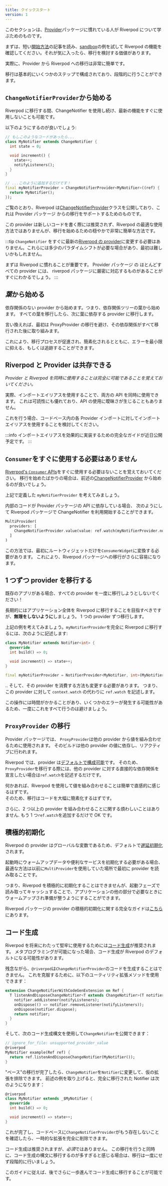```yaml
---
title: クイックスタート
version: 1
---
```


このセクションは、[Provider]パッケージに慣れている人が Riverpod について学ぶためのものです。

まずは、短い[開始方法]の記事を読み、[sandbox]の例を試して Riverpod の機能を確認してください。それが気に入ったら、移行を検討する価値があります。

実際に、Provider から Riverpod への移行は非常に簡単です。

移行は基本的にいくつかのステップで構成されており、段階的に行うことができます。

## `ChangeNotifierProvider`から始める

Riverpod に移行する間、ChangeNotifier を使用し続け、最新の機能をすぐに使用しないことも可能です。

以下のようにするのが良いでしょう:

```dart
// もしこのようなコードがあったら...
class MyNotifier extends ChangeNotifier {
  int state = 0;

  void increment() {
    state++;
    notifyListeners();
  }
}

// ...このように追加するだけです！
final myNotifierProvider = ChangeNotifierProvider<MyNotifier>((ref) {
  return MyNotifier();
});
```

ご覧のとおり、Riverpod は[ChangeNotifierProvider]クラスを公開しており、これは Provider パッケージ
からの移行をサポートするためのものです。

この provider は新しいコードを書く際には推奨されず、Riverpod の最適な使用方法ではありませんが、移行を始めるための穏やかで非常に簡単な方法です。

:::tip
`ChangeNotifier` をすぐに最新の[Riverpod の provider]に変更する必要はありません。これらには多少のパラダイムシフトが必要な場合があり、最初は難しいかもしれません。

まずは Riverpod に慣れることが重要です。
Provider パッケージ の ほとんどすべての provider には、 riverpod パッケージに厳密に対応するものがあることがすぐにわかるでしょう。
:::

## *葉*から始める

依存関係のない provider から始めます。つまり、依存関係ツリーの葉から始めます。
すべての葉を移行したら、次に葉に依存する provider に移行します。

言い換えれば、最初は ProxyProvider の移行を避け、その依存関係がすべて移行された後に取り組みます。

これにより、移行プロセスが促進され、簡素化されるとともに、エラーを最小限に抑える、もしくは追跡することができます。

## Riverpod と Provider は共存できる

_Provider と Riverpod を同時に使用することは完全に可能であることを覚えておいてください。_

実際、インポートエイリアスを使用することで、両方の API を同時に使用できます。
これは可読性にも優れており、API の使用に曖昧さが生じることもありません。

これを行う場合、コードベース内の各 Provider インポートに対してインポートエイリアスを使用することを検討してください。

:::info
インポートエイリアスを効果的に実装するための完全なガイドが近日公開予定です。
:::

## `Consumer`をすぐに使用する必要はありません

[Riverpod's `Consumer` APIs]をすぐに使用する必要はないことを覚えておいてください。
移行を始めたばかりの場合は、前述の[ChangeNotifierProvider] から始めるのが良いでしょう。

上記で定義した `myNotifierProvider` を考えてみましょう。

内部のコードが Provider パッケージの API に依存している場合、
次のようにして Riverpod パッケージで ChangeNotifier を利用開始することができます。

```dart
MultiProvider(
  providers: [
    ChangeNotifierProvider.value(value: ref.watch(myNotifierProvider.notifier)),
  ]
)
```

この方法では、最初にルートウィジェットだけを`ConsumerWidget`に変換する必要があります。
これにより、Riverpod パッケージへの移行がさらに容易になります。

## 1 つずつ provider を移行する

既存のアプリがある場合、すべての provider を一度に移行しようとしないでください！

長期的にはアプリケーション全体を Riverpod に移行することを目指すべきですが、**無理をしないように**しましょう。
1 つの provider ずつ移行します。

上記の例を考えてみましょう。`myNotifierProvider`を完全に Riverpod に移行するには、次のように記述します:

```dart
class MyNotifier extends Notifier<int> {
  @override
  int build() => 0;

  void increment() => state++;
}

final myNotifierProvider = NotifierProvider<MyNotifier, int>(MyNotifier.new);
```

.. そして、その provider を消費する方法も変更する必要があります。
つまり、この provider に対して `context.watch` の代わりに `ref.watch` を記述します。

この操作には時間がかかることがあり、いくつかのエラーが発生する可能性があるため、一度にこれをすべて行うのは避けましょう。

## `ProxyProvider` の移行

Provider パッケージでは、 `ProxyProvider`は他の provider から値を組み合わせるために使用されます。
そのビルドは他の provider の値に依存し、リアクティブに行われます。

Riverpod では、provider は[デフォルトで構成可能]です。
そのため、`ProxyProvider`を移行する際には、他の provider に対する直接的な依存関係を宣言したい場合は`ref.watch`を記述するだけです。

何かあれば、Riverpod を使用して値を組み合わせることは簡単で直感的に感じるはずです。  
そのため、移行はコードを大幅に簡素化するはずです。

さらに、2 つ以上の provider を組み合わせることに関する煩わしいことはありません.
もう 1 つ`ref.watch`を追加するだけで OK です。

## 積極的初期化

Riverpod の provider はグローバルな変数であるため、デフォルトで[遅延初期化]されます。

起動時にウォームアップデータや便利なサービスを初期化する必要がある場合、最適な方法は以前に`MultiProvider`を使用していた場所で最初に provider を読み取ることです。

つまり、Riverpod を積極的に初期化することはできませんが、起動フェーズで読み取ってキャッシュすることで、アプリケーションの他の部分で必要なときにウォームアップされ準備が整うようにすることができます。

Riverpod パッケージの provider の積極的初期化に関する完全なガイドは[こちら]にあります。

## コード生成

Riverpod を将来にわたって堅牢に使用するためには[コード生成]が推奨されます。
メタプログラミングが可能になった場合、コード生成が Riverpod のデフォルトになる可能性があります。

残念ながら、`@riverpod`は`ChangeNotifierProvider`のコードを生成することはできません。
これを克服するために、以下のユーティリティ拡張メソッドを使用できます：

```dart
extension ChangeNotifierWithCodeGenExtension on Ref {
  T listenAndDisposeChangeNotifier<T extends ChangeNotifier>(T notifier) {
    notifier.addListener(notifyListeners);
    onDispose(() => notifier.removeListener(notifyListeners));
    onDispose(notifier.dispose);
    return notifier;
  }
}
```

そして、次のコード生成構文を使用して`ChangeNotifier`を公開できます：

```dart
// ignore_for_file: unsupported_provider_value
@riverpod
MyNotifier example(Ref ref) {
  return ref.listenAndDisposeChangeNotifier(MyNotifier());
}
```

"ベース"の移行が完了したら、`ChangeNotifier`を`Notifier`に変更して、仮の拡張を排除できます。
前述の例を取り上げると、完全に移行された Notifier は次のようになります：

```dart
@riverpod
class MyNotifier extends _$MyNotifier {
  @override
  int build() => 0;

  void increment() => state++;
}
```

これが完了し、コードベースに`ChangeNotifierProvider`がもう存在しないことを確認したら、一時的な拡張を完全に削除できます。

コード生成は推奨されますが、*必須*ではありません。
この移行を行うと同時に、コード生成の構文に移行するのが多すぎると感じる場合は、移行は一度にせず段階的に行いましょう。

このガイドに従えば、後でさらに一歩進んでコード生成に移行することが可能です。

[開始方法]: /docs/introduction/getting_started
[sandbox]: https://dartpad.dev/?null_safety=true&id=ef06ab3ce0b822e6cc5db0575248e6e2
[provider]: https://pub.dev/packages/provider
[ChangeNotifierProvider]: https://pub.dev/documentation/hooks_riverpod/3.0.0-dev.15/legacy/ChangeNotifierProvider-class.html
[コード生成]: /docs/concepts/about_code_generation
[Riverpod の provider]: https://pub.dev/documentation/hooks_riverpod/3.0.0-dev.15/hooks_riverpod/Notifier-class.html
[デフォルトで構成可能]: /docs/from_provider/motivation#combining-providers-is-hard-and-error-prone
[前述の通り]: /docs/from_provider/quickstart#start-with-changenotifierprovider
[Riverpod's `Consumer` APIs]: /docs/concepts/reading
[遅延初期化]: /docs/concepts/provider_lifecycles
[こちら]: /docs/essentials/eager_initialization
